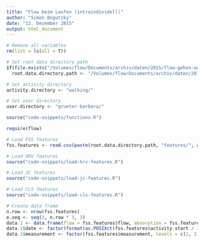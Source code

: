 ```yaml
---
title: "Flow beim Laufen (intraindividell)"
author: "Simon Bogutzky"
date: "12. Dezember 2015"
output: html_document
---
```


```r

# Remove all variables
rm(list = ls(all = T)) 

# Set root data directory path
if(file.exists("/Volumes/flow/Documents/archiv/daten/2015/flow-gehen-und-laufen"))
  root.data.directory.path <- "/Volumes/flow/Documents/archiv/daten/2015/flow-gehen-und-laufen/"

# Set activity directory
activity.directory <- "walking/" 

# Set user directory
user.directory <- "grueter-barbara/"

source("code-snippets/functions.R")

require(flow)
```

```r

# Load FSS features
fss.features <- read.csv(paste(root.data.directory.path, "features/", activity.directory, user.directory, "fss-features.csv", sep = ""))

# Load HRV features
source("code-snippets/load-hrv-features.R")

# Load JC features
source("code-snippets/load-jc-features.R")

# Load CLS features
source("code-snippets/load-cls-features.R") 

# Create data frame
n.row <- nrow(fss.features)
e.seq <- seq(3, n.row * 3, 3)
data.1 <- data.frame(flow = fss.features$flow, absorption = fss.features$absorption, mean.hr = hrv.features$meanhr[e.seq], rmssd = hrv.features$rmssd[e.seq], mean.cycle.interval = jc.features$mean.cycle.interval[e.seq], mean.jerk.cost = jc.features$mean.jerk.cost[e.seq], coh = cls.features$mean.nsei[e.seq])
data.1$date <- factor(format(as.POSIXct(fss.features$activity.start / 1000, origin = "1970-01-01"), "%Y-%m-%d"))
data.1$measurement <- factor(fss.features$measurement, levels = c(1, 2, 3, 4), labels = c("15'", "30'", "45'", "60'"))
```



